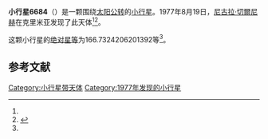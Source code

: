 {{Infobox planet
| bgcolour = #FFFFC0
| name = 6684 Volodshevchenko
| symbol = 
| image = 
| caption = 
| discovery = yes
| discovery_ref = 
| discoverer = [[尼古拉·切爾尼赫|尼古拉·切爾尼赫]]
| discovery_site = [[克里米亚|克里米亚]] 
| discovered = 1977年8月19日
| designations = yes
| mp_name = 
| named_after = 
| alt_names = 1977 QU/ 1953 FO / 1977 UE / 1984 BS6 / 1986 RY7 / 1991 VR11 / 1994 GN10 / 1995 QO3
| mp_category = [[主带小行星|主带小行星]]
| orbit_ref = <ref name="a">[http://ssd.jpl.nasa.gov/sbdb.cgi?sstr=6684 6684 Volodshevchenko] {{Wayback|url=http://ssd.jpl.nasa.gov/sbdb.cgi?sstr=6684 |date=20140922131451 }}，小行星數據庫瀏覽器（JPL Small-Body Database Browser）－[[美国国家航空航天局|美国国家航空航天局]]喷气推进实验室</ref>
| epoch = 2456400.5 (2013年4月18日更新)
| aphelion = {{convert|3.107594265648833|AU|km|3|abbr=on|lk=out}}
| perihelion = {{convert|2.360129555465572|AU|km|3|abbr=on}}
| semimajor = {{convert|2.733861910557203|AU|km|3|abbr=on}}
| eccentricity = 0.136704913
| period = 1651.061643 [[日|日]]<br />4.52[[儒略年|儒略年]]
| avg_speed = 
| inclination = 2.799015974208543
| asc_node = 137.2879470517141
| mean_anomaly = 
| arg_peri = 166.7324206201392
| satellites = 
| physical_characteristics = yes
| dimensions = 
| mass = 
| density = 
| surface_grav = 
| escape_velocity = 
| sidereal_day = 
| axial_tilt = 
| pole_ecliptic_lat = 
| pole_ecliptic_lon = 
| albedo = 
| temperatures= 
| temp_name1 = 
| mean_temp_1 = 
| max_temp_1 = 
| temp_name2 = 
| max_temp_2 = 
| spectral_type = 
| abs_magnitude = 166.7324206201392
}}

'''小行星6684'''（{{lang-en|6684 Volodshevchenko}}）是一颗围绕[[太阳|太阳]][[公转|公转]]的[[小行星|小行星]]。1977年8月19日，[[尼古拉·切爾尼赫|尼古拉·切爾尼赫]]在克里米亚发现了此天体<ref name="a" /><ref>{{cite news|title=小行星列表|url=http://cfa-www.harvard.edu/iau/lists/NumberedMPs.txt|accessdate=2013-07-08|newspaper=哈佛大学|archive-date=2008-05-17|archive-url=https://web.archive.org/web/20080517010638/http://cfa-www.harvard.edu/iau/lists/NumberedMPs.txt|dead-url=no}}</ref>。

这颗小行星的[[绝对星等|绝对星等]]为166.7324206201392等<ref name="a" />。

==参考文献==
{{reflist}}
{{Minor Planet Number|[[小行星6683|小行星6683]]|[[小行星6685|小行星6685]]}}

{{小天体}}

[[Category:小行星带天体|Category:小行星带天体]]
[[Category:1977年发现的小行星|Category:1977年发现的小行星]]

{{asteroid-stub}}
